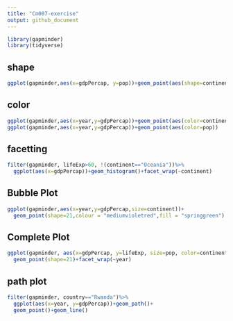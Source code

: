 ```yaml
---
title: "Cm007-exercise"
output: github_document
---
```

```r
library(gapminder)
library(tidyverse)
```

## shape
```r
ggplot(gapminder,aes(x=gdpPercap, y=pop))+geom_point(aes(shape=continent))
```

## color
```r
ggplot(gapminder,aes(x=year,y=gdpPercap))+geom_point(aes(color=continent))
ggplot(gapminder,aes(x=year,y=gdpPercap))+geom_point(aes(color=pop))
```

## facetting
```r
filter(gapminder, lifeExp>60, !(continent=="Oceania"))%>%
  ggplot(aes(x=gdpPercap))+geom_histogram()+facet_wrap(~continent)
```

## Bubble Plot
```r
ggplot(gapminder,aes(x=year,y=gdpPercap,size=continent))+
  geom_point(shape=21,colour = "mediumvioletred",fill = "springgreen")
```

## Complete Plot
```r
ggplot(gapminder, aes(x=gdpPercap, y=lifeExp, size=pop, color=continent))+
  geom_point(shape=21)+facet_wrap(~year)
```

## path plot
```r
filter(gapminder, country=="Rwanda")%>%
  ggplot(aes(x=year, y=gdpPercap))+geom_path()+
  geom_point()+geom_line()
```



  